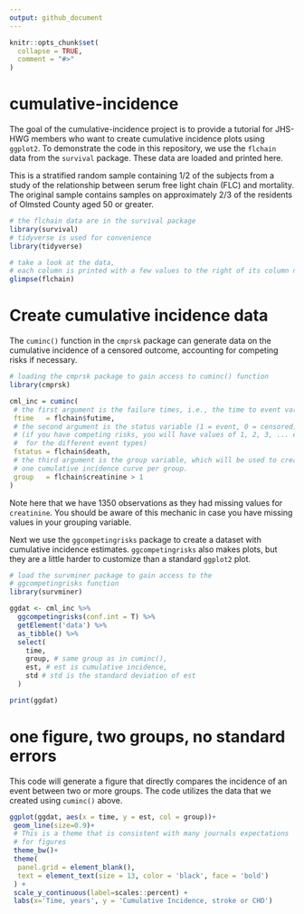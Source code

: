 ```yaml
---
output: github_document
---
```


<!-- README.md is generated from README.Rmd. Please edit that file -->

```r
knitr::opts_chunk$set(
  collapse = TRUE,
  comment = "#>"
)
```

# cumulative-incidence

The goal of the cumulative-incidence project is to provide a tutorial for JHS-HWG members who want to create cumulative incidence plots using `ggplot2`. To demonstrate the code in this repository, we use the `flchain` data from the `survival` package. These data are loaded and printed here.

This is a stratified random sample containing 1/2 of the subjects from a study of the relationship between serum free light chain (FLC) and mortality. The original sample contains samples on approximately 2/3 of the residents of Olmsted County aged 50 or greater.
```r

# the flchain data are in the survival package
library(survival)
# tidyverse is used for convenience
library(tidyverse)

# take a look at the data, 
# each column is printed with a few values to the right of its column name
glimpse(flchain)

```

# Create cumulative incidence data

The `cuminc()` function in the `cmprsk` package can generate data on the cumulative incidence of a censored outcome, accounting for competing risks if necessary.

```r

# loading the cmprsk package to gain access to cuminc() function
library(cmprsk)

cml_inc = cuminc(
 # the first argument is the failure times, i.e., the time to event variable
 ftime   = flchain$futime, 
 # the second argument is the status variable (1 = event, 0 = censored)
 # (if you have competing risks, you will have values of 1, 2, 3, ... etc 
 #  for the different event types)
 fstatus = flchain$death,
 # the third argument is the group variable, which will be used to create 
 # one cumulative incidence curve per group.
 group   = flchain$creatinine > 1
)


```

Note here that we have 1350 observations as they had missing values for `creatinine`. You should be aware of this mechanic in case you have missing values in your grouping variable.


Next we use the `ggcompetingrisks` package to create a dataset with cumulative incidence estimates. `ggcompetingrisks` also makes plots, but they are a little harder to customize than a standard `ggplot2` plot.

```r

# load the survminer package to gain access to the
# ggcompetingrisks function 
library(survminer)

ggdat <- cml_inc %>%
  ggcompetingrisks(conf.int = T) %>%
  getElement('data') %>%
  as_tibble() %>%
  select(
    time,
    group, # same group as in cuminc(),
    est, # est is cumulative incidence,
    std # std is the standard deviation of est
  )

print(ggdat)

```




# one figure, two groups, no standard errors

This code will generate a figure that directly compares the incidence of an event between two or more groups. The code utilizes the data that we created using `cuminc()` above.

```r

ggplot(ggdat, aes(x = time, y = est, col = group))+
 geom_line(size=0.9)+
 # This is a theme that is consistent with many journals expectations
 # for figures
 theme_bw()+
 theme(
  panel.grid = element_blank(),
  text = element_text(size = 13, color = 'black', face = 'bold')
 ) +
 scale_y_continuous(label=scales::percent) +
 labs(x='Time, years', y = 'Cumulative Incidence, stroke or CHD')

```






